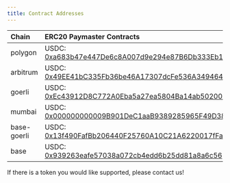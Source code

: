 ```yaml
---
title: Contract Addresses
---
```


| Chain    | ERC20 Paymaster Contracts                                                                                                             |
| :------- | :------------------------------------------------------------------------------------------------------------------------------------ |
| polygon  | USDC: [0xa683b47e447De6c8A007d9e294e87B6Db333Eb18](https://polygonscan.com/address/0xa683b47e447De6c8A007d9e294e87B6Db333Eb18)        |
| arbitrum | USDC: [0x49EE41bC335Fb36be46A17307dcFe536A3494644](https://arbiscan.io/address/0x49EE41bC335Fb36be46A17307dcFe536A3494644)            |
| goerli   | USDC: [0xEc43912D8C772A0Eba5a27ea5804Ba14ab502009](https://goerli.etherscan.io/address/0xEc43912D8C772A0Eba5a27ea5804Ba14ab502009)    |
| mumbai   | USDC: [0x000000000009B901DeC1aaB9389285965F49D387](https://mumbai.polygonscan.com/address/0x000000000009B901DeC1aaB9389285965F49D387) |
| base-goerli | USDC: [0x13f490FafBb206440F25760A10C21A6220017fFa](https://goerli.basescan.org/address/0x13f490fafbb206440f25760a10c21a6220017ffa) |
| base     | USDC: [0x939263eafe57038a072cb4edd6b25dd81a8a6c56](https://basescan.org/address/0x939263eafe57038a072cb4edd6b25dd81a8a6c56)           |

If there is a token you would like supported, please contact us!
